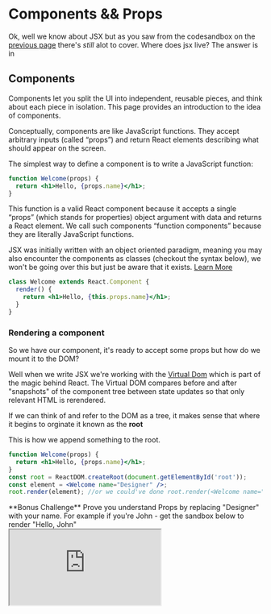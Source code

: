 
# Components && Props

Ok, well we know about JSX but as you saw from the codesandbox on the [previous page](./jsx/) there's *still* alot to cover. Where does jsx live? The answer is in

## Components

Components let you split the UI into independent, reusable pieces, and think about each piece in isolation. This page provides an introduction to the idea of components.

Conceptually, components are like JavaScript functions. They accept arbitrary inputs (called “props”) and return React elements describing what should appear on the screen.

The simplest way to define a component is to write a JavaScript function:
```jsx
function Welcome(props) {
  return <h1>Hello, {props.name}</h1>;
}
```

This function is a valid React component because it accepts a single “props” (which stands for properties) object argument with data and returns a React element. We call such components “function components” because they are literally JavaScript functions.

<Callout emoji="🚨"> JSX was initially written with an object oriented paradigm, meaning you may also encounter the components as classes (checkout the syntax below), we won't be going over this but just be aware that it exists. [Learn More](https://reactjs.org/docs/components-and-props.html) </Callout>

```jsx
class Welcome extends React.Component {
  render() {
    return <h1>Hello, {this.props.name}</h1>;
  }
}
```

### Rendering a component

So we have our component, it's ready to accept some props but how do we mount it to the DOM?

Well when we write JSX we're working with the [Virtual Dom](https://reactjs.org/docs/faq-internals.html) which is part of the magic behind React. The Virtual DOM compares before and after "snapshots" of the component tree between state updates so that only relevant HTML is rerendered.

If we can think of and refer to the DOM as a tree, it makes sense that where it begins to orginate it known as the **root**

This is how we append something to the root.

```jsx
function Welcome(props) {
  return <h1>Hello, {props.name}</h1>;
}
const root = ReactDOM.createRoot(document.getElementById('root'));
const element = <Welcome name="Designer" />;
root.render(element); //or we could've done root.render(<Welcome name="Designer" />)
```

<Callout emoji="🚨">
  **Bonus Challenge**
  Prove you understand Props by replacing "Designer" with your name. For example if you're John - get the sandbox below to render "Hello, John"
</Callout>


<br/>

<iframe src="https://codesandbox.io/embed/how-to-render-a-component-rd1smk?fontsize=14&hidenavigation=1&theme=dark"
     style={{width:'100%', height:'500px', border:0, borderRadius: '4px', overflow: 'hidden' }}
     title="how-to-render-a-component"
     allow="accelerometer; ambient-light-sensor; camera; encrypted-media; geolocation; gyroscope; hid; microphone; midi; payment; usb; vr; xr-spatial-tracking"
     sandbox="allow-forms allow-modals allow-popups allow-presentation allow-same-origin allow-scripts"
   ></iframe>


